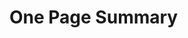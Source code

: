 # One Page Summary{-}


\begin{itemize}

\item This assessment for `r spp` in Washington waters incorporates a wide range of data sources: removals from two commercial and one recreational fleets; two fishery-dependent indices of abundance, four fishery-independent indices of abundance (including a new nearshore survey), length and conditional age-at-length composition data for several fisheries and surveys; information on weight-at-length, maturity-at-length, and fecundity-at-length; information on natural mortality and the steepness of the Beverton-Holt stock-recruitment relationship; and estimates of ageing error.

<<<<<<< HEAD
\item `r spp` off the U.S. west coast appear to have complex sex-specific growth and mortality dynamics that are captured in this assessment through sex-specific parameterizations. In particular, observations of older females are lacking in the available data and is addressed by allowing for higher female natural mortality relative to males.
=======
\item `r Spp` off the U.S. west coast appear to have complex sex-specific growth and mortality dynamics that are captured in this assessment through sex-specific parameterizations. In particular, observations of older females are lacking in the available data and is addressed by allowing for higher female natural mortality relative to males.
>>>>>>> 56b361e29f9973b934f922237a0642b8f002c6c9

\item The model was highly sensitive to model specifications natural mortality. 

\item The estimated spawning output at the beginning of 2023 was `r ssb_curr` million of eggs (meggs; ~95 percent asymptotic intervals: `r ssb_curr_low` to `r ssb_curr_hi` meggs), which when compared to unfished spawning output (`r ssb0` meggs) gives a relative stock status level of `r round(100*depl_curr,0)` percent (~95 percent asymptotic intervals: `r round(100*depl_curr_low,0)` to `r round(100*depl_curr_hi,0)` percent).  Currently the stock is estimated above the management target of $SO_{40\%}$ in 2023 and is estimated to have reached the target only recently due to several years of above average recruitment. There is more uncertainty in stock size than there is in relative stock status.

\item  Fishing intensity (1 - SPR) has been above the estimated SPR rate fishing intensity target of 0.50 (1 - $\text{SPR}_{50\%}$) since from 1980 until 2019. The spawning output equivalent to 40 percent of the unfished spawning output ($\text{SO}_{40\%}$) calculated using the SPR target ($\text{SPR}_{50\%}$) was `r format(model$derived_quants[model$derived_quants$Label == 'SSB_SPR', 'Value'], digits = 4, scientific = FALSE, big.mark = ',')` meggs. The `r spp` population in Washington at the start of 2023 is estimated to be above the target biomass, and fishing intensity during 2022 is estimated to be below the fishing intensity target. Sustainable total yield, landings plus discards, using $\text{SPR}_{50\%}$ is estimated at `r format(model$derived_quants[model$derived_quants$Label == 'Dead_Catch_SPR', 'Value'], digits = 3, scientific = FALSE, big.mark = ',')` mt.   

\end{itemize}

\newpage
